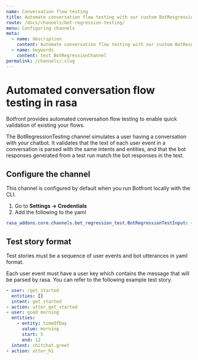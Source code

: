 ```yaml
---
name: Conversation flow testing
title: Automate conversation flow testing with our custom BotResgressionTesting channel
route: /docs/channels/bot-regression-testing/
menu: Configuring channels
meta:
  - name: description
    content: Automate conversation flow testing with our custom BotResgressionTesting channel
  - name: keywords
    content: test BotRegressionChannel
permalink: /channels/:slug
---
```


# Automated conversation flow testing in rasa

Botfront provides automated conversation flow testing to enable quick validation of existing your flows.

The BotRegressionTesting channel simulates a user having a conversation with your chatbot. It validates that the text of each user event in a conversation is parsed with the same intents and entities, and that the bot responses generated from a test run match the bot responses in the test.

## Configure the channel

This channel is configured by default when you run Botfront locally with the CLI.

1. Go to **Settings -> Credentials**
2. Add the following to the yaml

```yaml
rasa_addons.core.channels.bot_regression_test.BotRegressionTestInput: {}
```

## Test story format

Test stories must be a sequence of user events and bot utterances in yaml format.

Each user event must have a user key which contains the message that will be parsed by rasa.
You can refer to the following example test story.

```yaml
- user: /get_started
  entities: []
  intent: get_started
- action: utter_get_started
- user: good morning
  entities:
    - entity: timeOfDay
      value: morning
      start: 5
      end: 12
  intent: chitchat.greet
- action: utter_hi
```